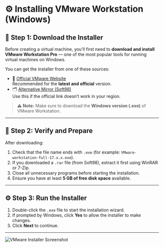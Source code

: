 # ⚙️ Installing VMware Workstation (Windows)

## 🧩 Step 1: Download the Installer

Before creating a virtual machine, you’ll first need to **download and install VMware Workstation Pro** — one of the most popular tools for running virtual machines on Windows.

You can get the installer from one of these sources:

- 🔗 [Official VMware Website](https://www.vmware.com/products/desktop-hypervisor/workstation-and-fusion)  
  Recommended for the **latest and official** version.
- 🗂️ [Alternative Mirror (Soft98)](https://soft98.ir/os/virtual-machine/1232-vmware-workstation.html)  
  Use this if the official link doesn’t work in your region.

> ⚠️ **Note:** Make sure to download the **Windows version (.exe)** of VMware Workstation.

---

## 🧭 Step 2: Verify and Prepare

After downloading:

1. Check that the file name ends with `.exe` (for example: `VMware-workstation-full-17.x.x.exe`).
2. If you downloaded a `.rar` file (from Soft98), extract it first using WinRAR or 7-Zip.
3. Close all unnecessary programs before starting the installation.
4. Ensure you have at least **5 GB of free disk space** available.

---

## ⚙️ Step 3: Run the Installer

1. Double-click the `.exe` file to start the installation wizard.
2. If prompted by Windows, click **Yes** to allow the installer to make changes.
3. Click **Next** to continue.

---

![VMware Installer Screenshot](/images/step1.png)
